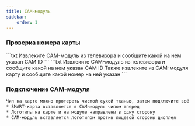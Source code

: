 ```yaml
---
title: CAM-модуль
sidebar:
    order: 1
---
```



### Проверка номера карты
<Tabs>
    <TabItem label="CAM 2.0">
        ```txt
        Извлеките CAM-модуль из телевизора и сообщите какой на нем указан CAM ID
        ```
    </TabItem>
    <TabItem label="CAM 1.0">
        ```txt
        Извлеките CAM-модуль из телевизора и сообщите какой на нем указан CAM ID
        Также извлеките из CAM-модуля карту и сообщите какой номер на ней указан
        ```
    </TabItem>
</Tabs>

### Подключение CAM-модуля
```txt
Чип на карте можно протереть чистой сухой тканью, затем подключите всё обратно:
* SMART-карта вставляется в CAM-модуль чипом вперед
* Логотипы на карте и на модуле направлены в одну сторону
* CAM-модуль вставляется логотипом против лицевой стороны дисплея
```